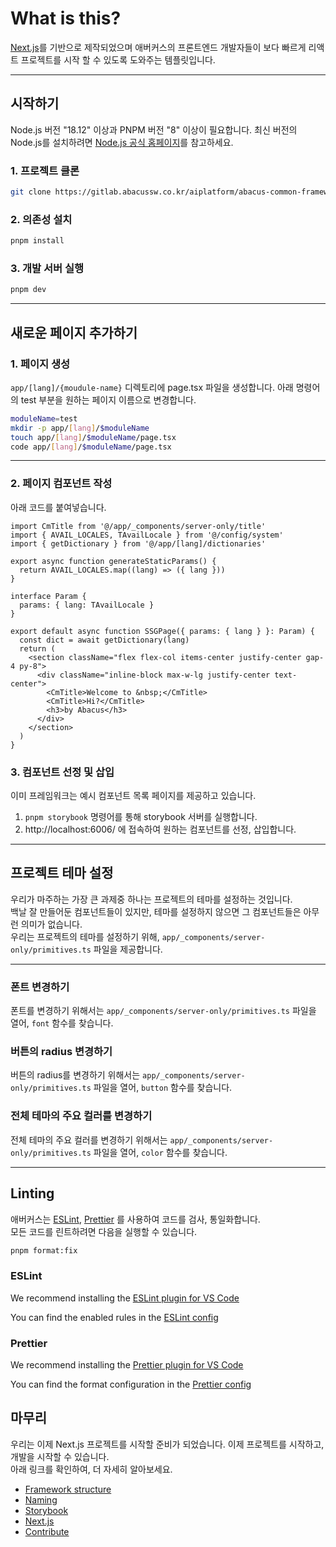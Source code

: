 # What is this?

[Next.js](https://nextjs.org/)를 기반으로 제작되었으며 애버커스의 프론트엔드 개발자들이 보다 빠르게 리액트 프로젝트를 시작 할 수 있도록 도와주는 템플릿입니다.

---

## 시작하기

Node.js 버전 "18.12" 이상과 PNPM 버전 "8" 이상이 필요합니다.
최신 버전의 Node.js를 설치하려면 [Node.js 공식 홈페이지](https://nodejs.org/ko/)를 참고하세요.

### 1. 프로젝트 클론

```bash
git clone https://gitlab.abacussw.co.kr/aiplatform/abacus-common-framework/framework-next.git
```

### 2. 의존성 설치

```bash
pnpm install
```

### 3. 개발 서버 실행

```bash
pnpm dev
```

---

## 새로운 페이지 추가하기

### 1. 페이지 생성

`app/[lang]/{moudule-name}` 디렉토리에 page.tsx 파일을 생성합니다.
아래 명령어의 test 부분을 원하는 페이지 이름으로 변경합니다.

```bash
moduleName=test
mkdir -p app/[lang]/$moduleName
touch app/[lang]/$moduleName/page.tsx
code app/[lang]/$moduleName/page.tsx
```

---

### 2. 페이지 컴포넌트 작성

아래 코드를 붙여넣습니다.

```tsx
import CmTitle from '@/app/_components/server-only/title'
import { AVAIL_LOCALES, TAvailLocale } from '@/config/system'
import { getDictionary } from '@/app/[lang]/dictionaries'

export async function generateStaticParams() {
  return AVAIL_LOCALES.map((lang) => ({ lang }))
}

interface Param {
  params: { lang: TAvailLocale }
}

export default async function SSGPage({ params: { lang } }: Param) {
  const dict = await getDictionary(lang)
  return (
    <section className="flex flex-col items-center justify-center gap-4 py-8">
      <div className="inline-block max-w-lg justify-center text-center">
        <CmTitle>Welcome to &nbsp;</CmTitle>
        <CmTitle>Hi?</CmTitle>
        <h3>by Abacus</h3>
      </div>
    </section>
  )
}
```

### 3. 컴포넌트 선정 및 삽입

이미 프레임워크는 예시 컴포넌트 목록 페이지를 제공하고 있습니다.

1. `pnpm storybook` 명령어를 통해 storybook 서버를 실행합니다.
2. http://localhost:6006/ 에 접속하여 원하는 컴포넌트를 선정, 삽입합니다.

---

## 프로젝트 테마 설정

우리가 마주하는 가장 큰 과제중 하나는 프로젝트의 테마를 설정하는 것입니다.  
백날 잘 만들어둔 컴포넌트들이 있지만, 테마를 설정하지 않으면 그 컴포넌트들은 아무런 의미가 없습니다.  
우리는 프로젝트의 테마를 설정하기 위해, `app/_components/server-only/primitives.ts` 파일을 제공합니다.

---

### 폰트 변경하기

폰트를 변경하기 위해서는 `app/_components/server-only/primitives.ts` 파일을 열어, `font` 함수를 찾습니다.

### 버튼의 radius 변경하기

버튼의 radius를 변경하기 위해서는 `app/_components/server-only/primitives.ts` 파일을 열어, `button` 함수를 찾습니다.

### 전체 테마의 주요 컬러를 변경하기

전체 테마의 주요 컬러를 변경하기 위해서는 `app/_components/server-only/primitives.ts` 파일을 열어, `color` 함수를 찾습니다.

---

## Linting

애버커스는 [ESLint](https://eslint.org), [Prettier](https://prettier.io/) 를 사용하여 코드를 검사, 통일화합니다.  
모든 코드를 린트하려면 다음을 실행할 수 있습니다.

```bash
pnpm format:fix
```

### ESLint

We recommend installing the [ESLint plugin for VS Code](https://marketplace.visualstudio.com/items?itemName=dbaeumer.vscode-eslint)

You can find the enabled rules in the [ESLint config](https://github.com/vercel/next.js/blob/canary/.eslintrc.json)

### Prettier

We recommend installing the [Prettier plugin for VS Code](https://marketplace.visualstudio.com/items?itemName=esbenp.prettier-vscode)

You can find the format configuration in the [Prettier config](https://github.com/vercel/next.js/blob/canary/.prettierrc.json)

## 마무리

우리는 이제 Next.js 프로젝트를 시작할 준비가 되었습니다. 이제 프로젝트를 시작하고, 개발을 시작할 수 있습니다.  
아래 링크를 확인하여, 더 자세히 알아보세요.

- [Framework structure](/doc/convention/structure)
- [Naming](/doc/convention/name)
- [Storybook](https://storybook.js.org/)
- [Next.js](https://nextjs.org/)
- [Contribute](/doc/guide/contribute)

